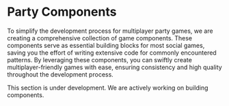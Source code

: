 

# Party Components

To simplify the development process for multiplayer party games, we are creating a comprehensive collection of game components. These components serve as essential building blocks for most social games, saving you the effort of writing extensive code for commonly encountered patterns. By leveraging these components, you can swiftly create multiplayer-friendly games with ease, ensuring consistency and high quality throughout the development process.

 
<Callout emoji="👷🏼‍♀️">
  This section is under development. We are actively working on building components.
</Callout>


<Cards>
  <Card
    icon={""
    }
    title="Leaderboard"
    href=""
  />
  <Card
    icon={ ""
    }
    title="Social Bar"
    href=""
  />
   <Card
    icon={ ""
    }
    title="Round System"
    href=""
  />
  <Card
    icon={ ""
    }
    title="Party menu"
    href=""
  />
  <Card
    icon={ ""
    }
    title="Trivia cards"
    href=""
  />
  <Card
    icon={ ""
    }
    title="Controllers"
    href=""
  />
  <Card
    icon={ ""
    }
    title="Role Cards"
    href=""
  />
  <Card
    icon={ ""
    }
    title="Dice Actions"
    href=""
  />
  <Card
    icon={ ""
    }
    title="Chat Actions"
    href=""
  />
  <Card
    icon={ ""
    }
    title="Sketchboard"
    href=""
  />
  <Card
    icon={ ""
    }
    title="20+ more"
    href=""
  />

</Cards>
